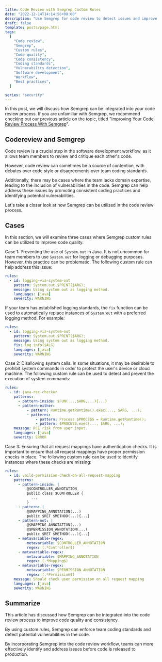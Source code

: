 ```yaml
---
title: Code Review with Semgrep Custom Rules
date: "2022-12-14T14:14:56+08:00"
description: "Use Semgrep for code review to detect issues and improve code quality."
draft: false
template: posts/page.html
tags:
  [
    "Code review",
    "Semgrep",
    "Custom rules",
    "Code quality",
    "Code consistency",
    "Coding standards",
    "Vulnerability detection",
    "Software development",
    "Workflow",
    "Best practices",
  ]

series: "security"
---
```


In this post, we will discuss how Semgrep can be integrated into your code review process. If you are unfamiliar with Semgrep, we recommend checking out our previous article on the topic, titled "[Improving Your Code Review Process With Semgrep](/posts/improving-your-code-review-process-with-semgrep)".

<more />

## Codereview and Semgrep

Code review is a crucial step in the software development workflow, as it allows team members to review and critique each other's code.

However, code review can sometimes be a source of contention, with debates over code style or disagreements over team coding standards.

Additionally, there may be cases where the team lacks domain expertise, leading to the inclusion of vulnerabilities in the code. Semgrep can help address these issues by promoting consistent coding practices and identifying potential vulnerabilities.

Let's take a closer look at how Semgrep can be utilized in the code review process.

## Cases

In this section, we will examine three cases where Semgrep custom rules can be utilized to improve code quality.

Case 1: Preventing the use of `System.out` in Java. It is not uncommon for team members to use `System.out` for logging or debugging purposes. However, this practice can be problematic. The following custom rule can help address this issue:

```yaml
rules:
  - id: logging-via-system-out
    pattern: System.out.$PRINT($ARG);
    message: Using system out as logging method.
    languages: [java]
    severity: WARNING
```

If your team has established logging standards, the `fix` function can be used to automatically replace instances of `System.out` with a preferred logging method. For example:

```yaml
rules:
  - id: logging-via-system-out
    pattern: System.out.$PRINT($ARG);
    message: Using system out as logging method.
    fix: log.info($ALG)
    languages: [java]
    severity: WARNING
```

Case 2: Disallowing system calls. In some situations, it may be desirable to prohibit system commands in order to protect the user's device or cloud machine. The following custom rule can be used to detect and prevent the execution of system commands:

```yaml
rules:
  - id: java-rec-checker
    patterns:
      - pattern-inside: $FUN(...,$ARG,...){...}
      - pattern-either:
          - pattern: Runtime.getRuntime().exec(..., $ARG, ...);
          - patterns:
              - pattern: Process $PROCESS = Runtime.getRuntime();
              - pattern: $PROCESS.exec(..., $ARG, ...);
    message: RCE risk from user input.
    languages: [java]
    severity: ERROR
```

Case 3: Ensuring that all request mappings have authentication checks. It is important to ensure that all request mappings have proper permission checks in place. The following custom rule can be used to identify instances where these checks are missing:

```yaml
rules:
  - id: vaild-permission-check-on-all-request-mapping
    patterns:
      - pattern-inside: |
          @$CONTROLLER_ANNOTATION
          public class $CONTROLLER {
            ...
          }
      - pattern: |
          @$MAPPING_ANNOTATION(...)
          public $RET $METHOD(...){...}
      - pattern-not: |
          @$MAPPING_ANNOTATION(...)
          @$PERMISSION_ANNOTATION(...)
          public $RET $METHOD(...){...}
      - metavariable-regex:
          metavariable: $CONTROLLER_ANNOTATION
          regex: (.*Controller$)
      - metavariable-regex:
          metavariable: $MAPPING_ANNOTATION
          regex: (.*Mapping$)
      - metavariable-regex:
          metavariable: $PERMISSION_ANNOTATION
          regex: (.*Permission$)
    message: Should check user permission on all request mapping
    languages: [java]
    severity: WARNING
```

## Summarize

This article has discussed how Semgrep can be integrated into the code review process to improve code quality and consistency.

By using custom rules, Semgrep can enforce team coding standards and detect potential vulnerabilities in the code.

By incorporating Semgrep into the code review workflow, teams can more effectively identify and address issues before code is released to production.
